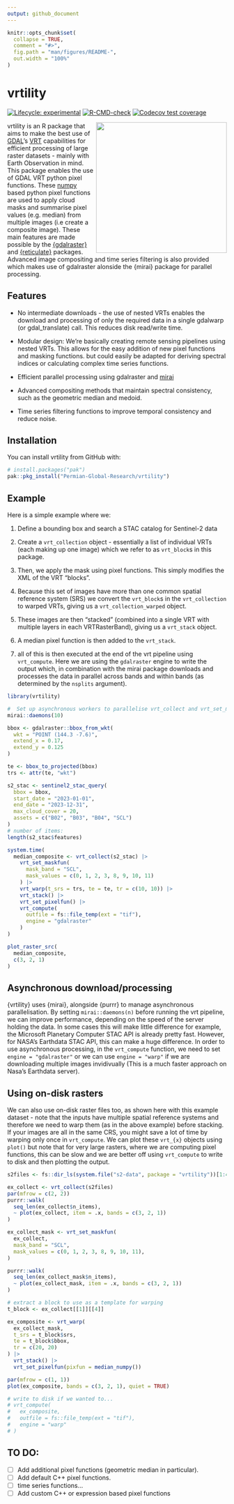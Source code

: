 ```yaml
---
output: github_document
---
```


<!-- README.md is generated from README.Rmd. Please edit that file -->

```r
knitr::opts_chunk$set(
  collapse = TRUE,
  comment = "#>",
  fig.path = "man/figures/README-",
  out.width = "100%"
)
```

# vrtility

<!-- badges: start -->
[![Lifecycle: experimental](https://img.shields.io/badge/lifecycle-experimental-orange.svg)](https://lifecycle.r-lib.org/articles/stages.html#experimental)
[![R-CMD-check](https://github.com/Permian-Global-Research/vrtility/actions/workflows/R-CMD-check.yaml/badge.svg)](https://github.com/Permian-Global-Research/vrtility/actions/workflows/R-CMD-check.yaml)
[![Codecov test coverage](https://codecov.io/gh/Permian-Global-Research/vrtility/branch/main/graph/badge.svg)](https://app.codecov.io/gh/Permian-Global-Research/vrtility?branch=main)
<!-- badges: end -->

<img src="man/figures/vrtility_hex.png"  align="right" height="300" style="float:right; height:300px;">

vrtility is an R package that aims to make the best use of
[GDAL](https://gdal.org/en/stable/index.html)’s
[VRT](https://gdal.org/en/stable/drivers/raster/vrt.html) capabilities
for efficient processing of large raster datasets - mainly with Earth
Observation in mind. This package enables the use of GDAL
VRT python pixel functions. These [numpy](https://numpy.org/)
based python pixel functions are used to apply cloud masks and summarise
pixel values (e.g. median) from multiple images (i.e create a composite
image). These main features are made possible by the
[{gdalraster}](https://usdaforestservice.github.io/gdalraster/index.html)
and [{reticulate}](https://rstudio.github.io/reticulate/) packages. Advanced 
image compositing and time series filtering is also provided which makes
use of gdalraster alonside the {mirai} package for parallel processing.

```{=gfm}
> [!CAUTION]
> This package is under active development and is likely to change. Contributions and suggestions are still very welcome!
``` 

## Features

- No intermediate downloads - the use of nested VRTs enables the download
and processing of only the required data in a single gdalwarp (or gdal_translate)
call. This reduces disk read/write time.

- Modular design: We're basically creating remote sensing pipelines using 
nested VRTs. This allows for the easy addition of new pixel functions and
masking functions. but could easily be adapted for deriving spectral indices
or calculating complex time series functions. 

- Efficient parallel processing using gdalraster and 
[mirai](https://shikokuchuo.net/mirai/) 

- Advanced compositing methods that maintain spectral consistency, such as the
geometric median and medoid. 

- Time series filtering functions to improve temporal consistency
  and reduce noise.

## Installation

You can install vrtility from GitHub with:

``` r
# install.packages("pak")
pak::pkg_install("Permian-Global-Research/vrtility")
```

## Example

Here is a simple example where we: 

1. Define a bounding box and search a STAC catalog for Sentinel-2 data

2. Create a `vrt_collection` object - essentially a list of individual VRTs 
(each making up one image) which we refer to as `vrt_block`s in this package. 

3. Then, we apply the mask using pixel functions. This simply modifies the XML
of the VRT "blocks".

4. Because this set of images have more than one common spatial reference system 
(SRS) we convert the `vrt_block`s in the `vrt_collection` to  warped VRTs, 
giving us a `vrt_collection_warped` object. 

5. These images are then "stacked" (combined into a single VRT with multiple 
layers in each VRTRasterBand), giving us a `vrt_stack` object.

6. A median pixel function is then added to the `vrt_stack`. 

7. all of this is then executed at the end of the vrt pipeline using
`vrt_compute`. Here we are using the `gdalraster` engine to write the output 
which, in combination with the mirai package downloads and processes the data
in parallel across bands and within bands (as determined by the `nsplits` 
argument).

```r
library(vrtility)

#  Set up asynchronous workers to parallelise vrt_collect and vrt_set_maskfun
mirai::daemons(10)

bbox <- gdalraster::bbox_from_wkt(
  wkt = "POINT (144.3 -7.6)",
  extend_x = 0.17,
  extend_y = 0.125
)

te <- bbox_to_projected(bbox)
trs <- attr(te, "wkt")

s2_stac <- sentinel2_stac_query(
  bbox = bbox,
  start_date = "2023-01-01",
  end_date = "2023-12-31",
  max_cloud_cover = 20,
  assets = c("B02", "B03", "B04", "SCL")
)
# number of items:
length(s2_stac$features)

system.time(
  median_composite <- vrt_collect(s2_stac) |>
    vrt_set_maskfun(
      mask_band = "SCL",
      mask_values = c(0, 1, 2, 3, 8, 9, 10, 11)
    ) |>
    vrt_warp(t_srs = trs, te = te, tr = c(10, 10)) |>
    vrt_stack() |>
    vrt_set_pixelfun() |>
    vrt_compute(
      outfile = fs::file_temp(ext = "tif"),
      engine = "gdalraster"
    )
)

plot_raster_src(
  median_composite,
  c(3, 2, 1)
)
```

## Asynchronous download/processing

{vrtility} uses {mirai}, alongside {purrr} to manage asynchronous
parallelisation. By setting `mirai::daemons(n)` before running the vrt
pipeline, we can improve performance, depending on the speed of the
server holding the data. In some cases this will make little difference
for example, the Microsoft Planetary Computer STAC API is already pretty
fast. However, for NASA’s Earthdata STAC API, this can make a huge
difference. In order to use asynchronous processing, in the `vrt_compute` function, we need to set `engine = "gdalraster"` or we can use `engine =
"warp"` if we are downloading multiple images invidivually (This is a much
faster approach on Nasa's Earthdata server).

## Using on-disk rasters

We can also use on-disk raster files too, as shown here with this example 
dataset - note that the inputs have multiple spatial reference systems and
therefore we need to warp them (as in the above example) before stacking. If 
your images are all in the same CRS, you might save a lot of time by warping only
once in `vrt_compute`. We can plot these `vrt_{x}` objects using `plot()` 
but note that for very large rasters, where we are computing pixel functions, 
this can be slow and we are better off using `vrt_compute` to write to disk and 
then plotting the output.

```r
s2files <- fs::dir_ls(system.file("s2-data", package = "vrtility"))[1:4]

ex_collect <- vrt_collect(s2files)
par(mfrow = c(2, 2))
purrr::walk(
  seq_len(ex_collect$n_items),
  ~ plot(ex_collect, item = .x, bands = c(3, 2, 1))
)

ex_collect_mask <- vrt_set_maskfun(
  ex_collect,
  mask_band = "SCL",
  mask_values = c(0, 1, 2, 3, 8, 9, 10, 11),
)

purrr::walk(
  seq_len(ex_collect_mask$n_items),
  ~ plot(ex_collect_mask, item = .x, bands = c(3, 2, 1))
)

# extract a block to use as a template for warping
t_block <- ex_collect[[1]][[4]]

ex_composite <- vrt_warp(
  ex_collect_mask,
  t_srs = t_block$srs,
  te = t_block$bbox,
  tr = c(20, 20)
) |>
  vrt_stack() |>
  vrt_set_pixelfun(pixfun = median_numpy())

par(mfrow = c(1, 1))
plot(ex_composite, bands = c(3, 2, 1), quiet = TRUE)

# write to disk if we wanted to...
# vrt_compute(
#   ex_composite,
#   outfile = fs::file_temp(ext = "tif"),
#   engine = "warp"
# )
```

## TO DO:
- [ ] Add additional pixel functions (geometric median in particular).
- [ ] Add default C++ pixel functions.
- [ ] time series functions...
- [ ] Add custom C++ or expression based pixel functions